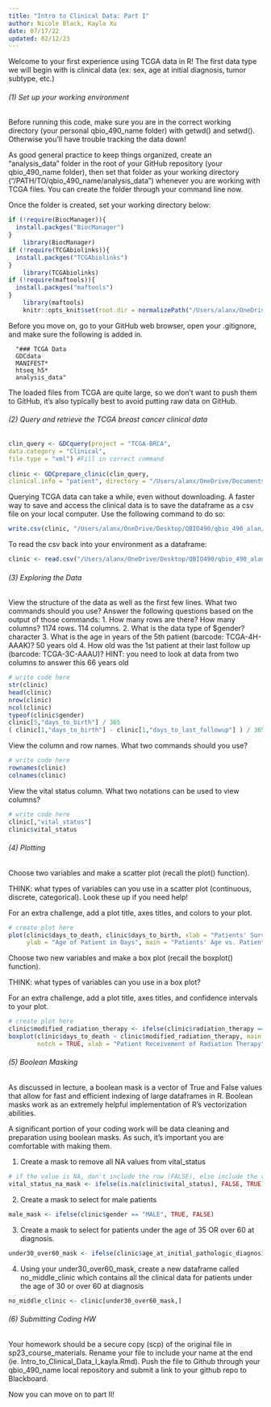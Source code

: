 ```yaml
---
title: "Intro to Clinical Data: Part I"
author: Nicole Black, Kayla Xu
date: 07/17/22
updated: 02/12/23
---
```


Welcome to your first experience using TCGA data in R! The first data type we will begin with is clinical data (ex: sex, age at initial diagnosis, tumor subtype, etc.)

###### (1) Set up your working environment

Before running this code, make sure you are in the correct working directory (your personal qbio_490_name folder) with getwd() and setwd(). Otherwise you’ll have trouble tracking the data down!

As good general practice to keep things organized, create an "analysis_data" folder in the root of your GitHub repository (your qbio_490_name folder), then set that folder as your working directory ("/PATH/TO/qbio_490_name/analysis_data") whenever you are working with TCGA files. You can create the folder through your command line now.

Once the folder is created, set your working directory below:

```r
if (!require(BiocManager)){
  install.packges("BiocManager")
}
    library(BiocManager)
if (!require(TCGAbiolinks)){
  install.packges("TCGAbiolinks")
}
    library(TCGAbiolinks)
if (!require(maftools)){
  install.packges("maftools")
}
    library(maftools)
    knitr::opts_knit$set(root.dir = normalizePath("/Users/alanx/OneDrive/Desktop/QBIO490/qbio_490_alan/analysis_data")) 
```

Before you move on, go to your GitHub web browser, open your .gitignore, and make sure the following is added in. 

      "### TCGA Data
      GDCdata
      MANIFEST*
      htseq_h5*
      analysis_data"

The loaded files from TCGA are quite large, so we don't want to push them to GitHub, it's also typically best to avoid putting raw data on GitHub.


###### (2) Query and retrieve the TCGA breast cancer clinical data 

```r
clin_query <- GDCquery(project = "TCGA-BRCA",
data.category = "Clinical",
file.type = "xml") #Fill in correct command
  
clinic <- GDCprepare_clinic(clin_query,
clinical.info = "patient", directory = "/Users/alanx/OneDrive/Documents/GDCdata") #Fill in correct command

```

Querying TCGA data can take a while, even without downloading. A faster way to save and access the clinical data is to save the dataframe as a csv file on your local computer. Use the following command to do so:

```r
write.csv(clinic, "/Users/alanx/OneDrive/Desktop/QBIO490/qbio_490_alan/analysis_data/brca_clinical_data.csv", row.names=FALSE)
```

To read the csv back into your environment as a dataframe:

```r
clinic <- read.csv("/Users/alanx/OneDrive/Desktop/QBIO490/qbio_490_alan/analysis_data/brca_clinical_data.csv")
```



###### (3) Exploring the Data

View the structure of the data as well as the first few lines. What two commands should you use?
Answer the following questions based on the output of those commands: 
1. How many rows are there? How many columns?
1174 rows. 114 columns.
2. What is the data type of $gender?
character
3. What is the age in years of the 5th patient (barcode: TCGA-4H-AAAK)?
50 years old
4. How old was the 1st patient at their last follow up (barcode: TCGA-3C-AAAU)? HINT: you need to look at data from two columns to answer this
66 years old

```r
# write code here
str(clinic)
head(clinic)
nrow(clinic)
ncol(clinic)
typeof(clinic$gender)
clinic[5,"days_to_birth"] / 365
( clinic[1,"days_to_birth"] - clinic[1,"days_to_last_followup"] ) / 365
```

View the column and row names. What two commands should you use?

```r
# write code here
rownames(clinic)
colnames(clinic)
```

View the vital status column. What two notations can be used to view columns? 

```r
# write code here
clinic[,"vital_status"]
clinic$vital_status
```

###### (4) Plotting

Choose two variables and make a scatter plot (recall the plot() function).

THINK: what types of variables can you use in a scatter plot (continuous, discrete, categorical). Look these up if you need help!

For an extra challenge, add a plot title, axes titles, and colors to your plot.

```r
# create plot here
plot(clinic$days_to_death, clinic$days_to_birth, xlab = "Patients' Survival in Days", 
     ylab = "Age of Patient in Days", main = "Patients' Age vs. Patients' Survival", col = 4, pch = 4)
```

Choose two new variables and make a box plot (recall the boxplot() function).

THINK: what types of variables can you use in a box plot?
 
For an extra challenge, add a plot title, axes titles, and confidence intervals to your plot.

```r
# create plot here
clinic$modified_radiation_therapy <- ifelse(clinic$radiation_therapy == "", "Unknown", clinic$radiation_therapy)
boxplot(clinic$days_to_death ~ clinic$modified_radiation_therapy, main = "Patient Survival in Days as a Factor of Receiving Radiation Therapy",
        notch = TRUE, xlab = "Patient Receivement of Radiation Therapy", ylab = "Patient Survival in Days")
```


###### (5) Boolean Masking

As discussed in lecture, a boolean mask is a vector of True and False values that allow for fast and efficient indexing of large dataframes in R. Boolean masks work as an extremely helpful implementation of R's vectorization abilities. 

A significant portion of your coding work will be data cleaning and preparation using boolean masks. As such, it's important you are comfortable with making them.

1) Create a mask to remove all NA values from vital_status
```r
# if the value is NA, don't include the row (FALSE), else include the row(TRUE)
vital_status_na_mask <- ifelse(is.na(clinic$vital_status), FALSE, TRUE)
```

2) Create a mask to select for male patients
```r
male_mask <- ifelse(clinic$gender == "MALE", TRUE, FALSE)
```

3) Create a mask to select for patients under the age of 35 OR over 60 at diagnosis. 
```r
under30_over60_mask <- ifelse(clinic$age_at_initial_pathologic_diagnosis < 35 | clinic$age_at_initial_pathologic_diagnosis > 60, TRUE, FALSE)
```

4) Using your under30_over60_mask, create a new dataframe called no_middle_clinic which contains all the clinical data for patients under the age of 30 or over 60 at diagnosis

```r
no_middle_clinic <- clinic[under30_over60_mask,]
```


###### (6) Submitting Coding HW

Your homework should be a secure copy (scp) of the original file in sp23_course_materials. Rename your file to include your name at the end (ie. Intro_to_Clinical_Data_I_kayla.Rmd). Push the file to Github through your qbio_490_name local repository and submit a link to your github repo to Blackboard. 

Now you can move on to part II!
